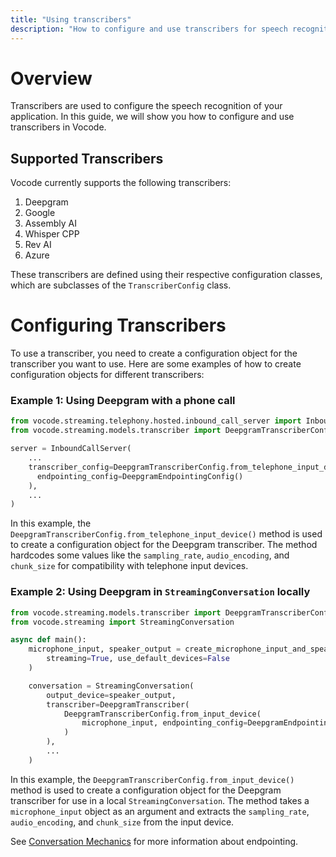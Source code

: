 ```yaml
---
title: "Using transcribers"
description: "How to configure and use transcribers for speech recognition in your application."
---
```


# Overview

Transcribers are used to configure the speech recognition of your application. In this guide, we will show you how to configure and use transcribers in Vocode.

## Supported Transcribers

Vocode currently supports the following transcribers:

1. Deepgram
2. Google
3. Assembly AI
4. Whisper CPP
5. Rev AI
6. Azure

These transcribers are defined using their respective configuration classes, which are subclasses of the `TranscriberConfig` class.

# Configuring Transcribers

To use a transcriber, you need to create a configuration object for the transcriber you want to use. Here are some examples of how to create configuration objects for different transcribers:

### Example 1: Using Deepgram with a phone call

```python
from vocode.streaming.telephony.hosted.inbound_call_server import InboundCallServer
from vocode.streaming.models.transcriber import DeepgramTranscriberConfig, PunctuationEndpointingConfig

server = InboundCallServer(
    ...
    transcriber_config=DeepgramTranscriberConfig.from_telephone_input_device(
      endpointing_config=DeepgramEndpointingConfig()
    ),
    ...
)
```

In this example, the `DeepgramTranscriberConfig.from_telephone_input_device()` method is used to create a configuration object for the Deepgram transcriber. The method hardcodes some values like the `sampling_rate`, `audio_encoding`, and `chunk_size` for compatibility with telephone input devices.

### Example 2: Using Deepgram in `StreamingConversation` locally

```python
from vocode.streaming.models.transcriber import DeepgramTranscriberConfig, PunctuationEndpointingConfig
from vocode.streaming import StreamingConversation

async def main():
    microphone_input, speaker_output = create_microphone_input_and_speaker_output(
        streaming=True, use_default_devices=False
    )

    conversation = StreamingConversation(
        output_device=speaker_output,
        transcriber=DeepgramTranscriber(
            DeepgramTranscriberConfig.from_input_device(
                microphone_input, endpointing_config=DeepgramEndpointingConfig()
            )
        ),
        ...
    )
```

In this example, the `DeepgramTranscriberConfig.from_input_device()` method is used to create a configuration object for the Deepgram transcriber for use in a local `StreamingConversation`.
The method takes a `microphone_input` object as an argument and extracts the `sampling_rate`, `audio_encoding`, and `chunk_size` from the input device.

See [Conversation Mechanics](/open-source/conversation-mechanics) for more information about endpointing.
